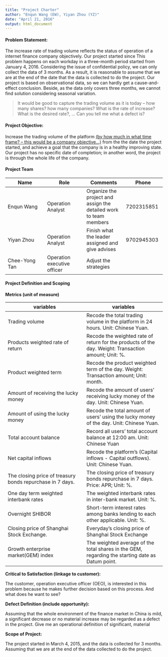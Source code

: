 ```yaml
---
title: "Project Charter"
author: "Enqun Wang (EW), Yiyan Zhou (YZ)"
date: "April 21, 2016"
output: html_document
---
```


#### Problem Statement:

The increase rate of trading volume reflects the status of operation of a internet finance company objectively. Our project started since This problem happens on each workday in a three-month period started from January 4, 2016. Considering the issue of confidential policy, we can only collect the data of 3 months. As a result, it is reasonable to assume that we are at the end of the date that the data is collected to do the project. Our project is based on observational data, so we can hardly get a cause-and-effect conclusion. Beside, as the data only covers three months, we cannot find solution considering seasonal variation. 

> It would be good to capture the trading volume as it is today – how many shares? how many companies? What is the rate of increase?  What is the desired rate?, …  Can you tell me what a defect is?

#### Project Objective:

Increase the trading volume of the platform <u>(by how much in what time frame? – this would be a company objective…)</u> from the the date the project started, and achieve a goal that the company is in a healthy improving state. Our project has no specific date of completion; in another word, the project is through the whole life of the company.

#### Project Team

| Name | Role | Comments | Phone |
|---|---|---|---|
|Enqun Wang |Operation Analyst |Organize the project and assign the detailed work to team members | 7202315851 |
|Yiyan Zhou |Operation Analyst |Finish what the leader assigned and give advises |9702945303 |
|Chee-Yong Tan |Operation executive officer |Adjust the strategies | |

#### Project Definition and Scoping

**Metrics (unit of measure)**

| variables  | variables  |
|---|---|
|Trading volume   |Recode the total trading volume in the platform in 24 hours. Unit: Chinese Yuan.   |
|Products weighted rate of return   |Recode the weighted rate of return for the products of the day. Weight: Transaction amount; Unit: %. |
|Product weighted term   |Recode the product weighted term of the day. Weight: Transaction amount; Unit: month.   |
|Amount of receiving the lucky money   |Recode the amount of users’ receiving lucky money of the day. Unit: Chinese Yuan.|
|Amount of using the lucky money   |Recode the total amount of users’ using the lucky money of the day. Unit: Chinese Yuan.|
|Total account balance   |Record all users’ total account balance at 12:00 am. Unit: Chinese Yuan|
|Net capital inflows|Recode the platform’s (Capital inflows - Capital outflows). Unit: Chinese Yuan.|
|The closing price of treasury bonds repurchase in 7 days.|The closing price of treasury bonds repurchase in 7 days. Price: APR; Unit: %.|
|One day term weighted interbank rates|The weighted interbank rates in inter-bank market. Unit: %.|
|Overnight SHIBOR|Short-term interest rates among banks lending to each other applicable. Unit: %.|
|Closing price of Shanghai Stock Exchange.|Everyday’s closing price of Shanghai Stock Exchange|
|Growth enterprise market(GEM) index|The weighted average of the total shares in the GEM, regarding the starting date as Datum point.|

**Critical to Satisfaction (linkage to customer):**

The customer, operation executive officer (OEO), is interested in this problem because he makes further decision based on this process.
And what does he want to see?

**Defect Definition (include opportunity):**

Assuming that the whole environment of the finance market in China is mild, a significant decrease or no material increase may be regarded as a defect in the project.  Give me an operational definition of significant, material

**Scope of Project:**

The project started in March 4, 2015, and the data is collected for 3 months. Assuming that we are at the end of the data collected to do the project. 




